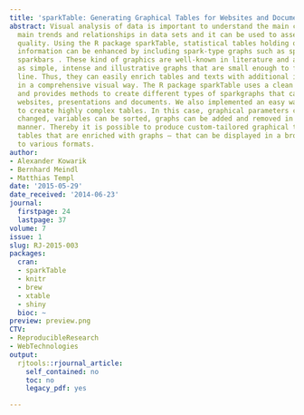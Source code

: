 ```yaml
---
title: 'sparkTable: Generating Graphical Tables for Websites and Documents with R'
abstract: Visual analysis of data is important to understand the main characteristics,
  main trends and relationships in data sets and it can be used to assess the data
  quality. Using the R package sparkTable, statistical tables holding quantitative
  information can be enhanced by including spark-type graphs such as sparklines and
  sparkbars . These kind of graphics are well-known in literature and are considered
  as simple, intense and illustrative graphs that are small enough to fit in a single
  line. Thus, they can easily enrich tables and texts with additional information
  in a comprehensive visual way. The R package sparkTable uses a clean S4 class design
  and provides methods to create different types of sparkgraphs that can be used in
  websites, presentations and documents. We also implemented an easy way for non-experts
  to create highly complex tables. In this case, graphical parameters can be interactively
  changed, variables can be sorted, graphs can be added and removed in an interactive
  manner. Thereby it is possible to produce custom-tailored graphical tables – standard
  tables that are enriched with graphs – that can be displayed in a browser and exported
  to various formats.
author:
- Alexander Kowarik
- Bernhard Meindl
- Matthias Templ
date: '2015-05-29'
date_received: '2014-06-23'
journal:
  firstpage: 24
  lastpage: 37
volume: 7
issue: 1
slug: RJ-2015-003
packages:
  cran:
  - sparkTable
  - knitr
  - brew
  - xtable
  - shiny
  bioc: ~
preview: preview.png
CTV:
- ReproducibleResearch
- WebTechnologies
output:
  rjtools::rjournal_article:
    self_contained: no
    toc: no
    legacy_pdf: yes

---
```

